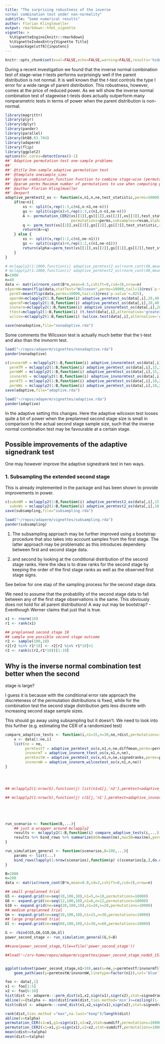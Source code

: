 ```yaml
---
title: "The surprising robustness of the inverse
normal combination test under non-normality"
subtitle: "Some numerical results"
author: Florian Klinglmueller
output: rmarkdown::html_vignette
vignette: >
  %\VignetteEngine{knitr::rmarkdown}
  %\VignetteIndexEntry{Vignette Title}
  \usepackage[utf8]{inputenc}
---
```


```r
knitr::opts_chunk$set(eval=FALSE,echo=FALSE,warning=FALSE,results='hide',fig.width=7,fig.height=7,message=FALSE)
```

During a recent investigation we found that the inverse normal
combination test of stage-wise $t$-tests performs surprisingly well if
the parent distribution is not normal. It is well known that the
$t$-test controls the type I error for a wide range of parent
distribution. This robustness, however, comes at the price of reduced
power. As we will show the inverse normal combination test of
stagewise t-tests does actually outperform many nonparametric tests
in terms of power when the parent distribution is non-normal.

```r
library(magrittr)
library(plyr)
library(dplyr)
library(pander)
library(parallel)
library(bt88.03.704)
library(adaperm)
library(flip)
library(ggplot2)
options(mc.cores=detectCores()-1)
##' Adaptive permutation test one-sample problems
##'
##' @title One-sample adaptive permutation test
##' @template onesample_sims
##' @param combination_function Function to combine stage-wise (permutation) p-values
##' @param perms Maximum number of permutations to use when computing permutation p-values and conditional error rates
##' @author Florian Klinglmueller
##' @export
adaptive_permtest2_os <- function(x,n1,n,ne,test_statistic,perms=50000,resam=100,alpha=0.025){
    if(ne>n){
        xs <- split(x,rep(1:3,c(n1,n-n1,ne-n)))
        gs <- split(sign(x)>0,rep(1:3,c(n1,n-n1,ne-n)))
        A <- permutation_CER2(xs[[1]],gs[[1]],xs[[2]],xs[[3]],test_statistic,one_sample=TRUE,restricted=FALSE,
                              permutations=perms,subsamples=resam,alpha=alpha)
        q <- perm_test(xs[[2]],xs[[3]],gs[[2]],gs[[3]],test_statistic,restricted=FALSE,B=perms)
        return(A>=q)
    } else {
        xs <- split(x,rep(1:2,c(n1,ne-n1)))
        gs <- split(sign(x)>0,rep(1:2,c(n1,ne-n1)))
        return(alpha>=perm_test(xs[[1]],xs[[2]],gs[[1]],gs[[2]],test_statistic,restricted=FALSE,B=perms))
    }
}

```

```r
# mclapply2(1:1000,function(i) adaptive_permtest2_os(rnorm_cont(40,mean=.5,cshift=0,csd=3),10,20,40,diffmean,perms=10000,resam=10)) %>% unlist %>% mean
# mclapply2(1:1000,function(i) adaptive_permtest2_os(rnorm_cont(40,mean=.2,cshift=0,csd=3),20,40,40,signedranks,perms=10000,resam=10)) %>% unlist %>% mean
B=1000
n=40
data <- matrix(rnorm_cont(B*n,mean=0.5,cshift=0,csd=3),nrow=n)
c(permW=mean(flip(data,statTest="Wilcoxon",perms=10000,tail=1)@res$`p-value`<.025),
  permT=mean(flip(data,perms=10000,tail=1)@res$`p-value`<.025),
  apermW=mclapply2(1:B,function(i) adaptive_permtest_os(data[,i],20,40,40,signedranks,perms=10000),mc.progress=F) %>% unlist %>% mean,
  apermT=mclapply2(1:B,function(i) adaptive_permtest_os(data[,i],20,40,40,diffmean,perms=10000),mc.progress=F) %>% unlist %>% mean,
  invnorm=mclapply2(1:B,function(i) adaptive_invnormtest_os(data[,i],20,40,40),mc.progress=F) %>% unlist %>% mean,
  ttest=mclapply2(1:B,function(i) (t.test(data[,i],alternative='greater')$p.value < 0.025),mc.progress=F) %>% unlist %>% mean,
  wilcox=mclapply2(1:B,function(i) (wilcox.test(data[,i],alternative='greater')$p.value < 0.025),mc.progress=F) %>% unlist %>% mean) -> nonadaptive

save(nonadaptive,file="nonadaptive.rda")
```
Some comments the Wilcoxon test is actually much better that the
t-test and also than the invnorm test.

```r
load("~/repos/adaperm/vignettes/nonadaptive.rda")
pander(nonadaptive)
```
```r
c(invnormM = mclapply2(1:B,function(i) adaptive_invnormtest_os(data[,i],15,30,40),mc.progress=F) %>% unlist %>% mean,
  permTM = mclapply2(1:B,function(i) adaptive_permtest_os(data[,i],15,30,40,diffmean,perms=10000),mc.progress=F) %>% unlist %>% mean,
  permWM = mclapply2(1:B,function(i) adaptive_permtest_os(data[,i],15,30,40,signedranks,perms=10000),mc.progress=F) %>% unlist %>% mean,
  invnormS = mclapply2(1:B,function(i) adaptive_invnormtest_os(data[,i],10,20,40),mc.progress=F) %>% unlist %>% mean,
  permTS = mclapply2(1:B,function(i) adaptive_permtest_os(data[,i],10,20,40,diffmean,perms=10000),mc.progress=F) %>% unlist %>% mean,
  permWs = mclapply2(1:B,function(i) adaptive_permtest_os(data[,i],10,20,40,signedranks,perms=10000),mc.progress=F) %>% unlist %>% mean) -> adaptive
save(adaptive,file="adaptive.rda")
```
```r
load("~/repos/adaperm/vignettes/adaptive.rda")
pander(adaptive)
```

In the adaptive setting this
changes. Here the adaptive wilcoxon test looses quite a bit of power
when the preplanned second stage size is small in comparison to the
actual second stage sample size, such that the inverse normal
combination test may be favourable at a certain stage.


## Possible improvements of the adaptive signedrank test

One may however improve the adaptive signedrank test in two
ways.

### 1. Subsampling the extended second stage


This is already implemented in the package and has been shown to
provide improvements in power.

```r
c(subsWM = mclapply2(1:B,function(i) adaptive_permtest2_os(data[,i],15,30,40,signedranks,perms=10000),mc.progress=F) %>% unlist %>% mean,
  subsWs = mclapply2(1:B,function(i) adaptive_permtest2_os(data[,i],10,20,40,signedranks,perms=10000,resam=1000),mc.progress=F) %>% unlist %>% mean) -> subsampling
save(subsampling,file="subsampling.rda")
```

```r
load("~/repos/adaperm/vignettes/subsampling.rda")
pander(subsampling)
```

1. The subsampling approach may be further improved using a
bootstrap procedure that also takes into account samples from the
first stage. The latter approach may be problematic as this introduces
dependeny between first and second stage data.


2. and second by looking at the conditional distribution of the
second stage ranks. Here the idea is to draw ranks for the second
stage by keeping the order of the first stage ranks as well as the
observed first stage signs.

See below for one stap of the sampling process for the second stage
data.

We need to assume that the probability of the second stage data to
fall between any of the first stage observations is the same. This
obviously does not hold for all parent distributions! A way out may be
bootstrap? - Eventhough Werner claims that just that is true.


```r
x1 <- rnorm(10)
r1 <- rank(x1)

## preplanned second stage 10
## sample one possible second stage outcome
r2 <- sample(100,10)
r2[r2 %in% r1*10] <- r2[r2 %in% r1*10]+1
r2 <- rank(c(r2,r1*10))[1:10]

```


## Why is the inverse normal combination test better when the second
   stage is large?

I guess it is because with the conditional error rate approach the
discreteness of the permutation distributions is fixed, while for the
combination test the second stage distribution gets less discrete
with increasing second stage sample sizes.

This should go away using subsampling but it doesn't. We need to look
into this further (e.g. estimating the CER of a randomized test)

```r


compare_adaptive_tests <- function(i,n1=15,n=30,ne,rdist,permutations=100){
    x <- data[1:ne,i]
    list(ne = ne,
         permtestT = adaptive_permtest_os(x,n1,n,ne,diffmean,perms=permutations),
         invnormT = adaptive_invnorm_ttest_os(x,n1,n,ne),
         permtestW = adaptive_permtest_os(x,n1,n,ne,signedranks,perms=permutations),
         invnormW = adaptive_invnorm_wilcoxtest_os(x,n1,n,ne))
}




## mclapply2(1:nrow(G),function(j) list(n1=G[j,'n2'],permtest=adaptive_permtest_os(data[,G[j,'i']],15,30,G[j,'n2'],signedranks,perms=100)),mc.progress=T) %>% bind_rows%>% group_by(n1) %>% summarize(power=mean(permtest))

## mclapply2(1:nrow(G),function(j) c(G[j,'n1'],permtest=adaptive_invnorm_wilcoxtest_os(data[,G[j,'n1']],15,30,G[j,'n2'],signedranks,perms=1000)),mc.progress=T) %>% bind_rows %>% group_by(n1) %>% summarize(power=mean(permtest))





run_scenario <- function(B,...){
    ## just a wrapper around mclapply2
    results <- mclapply2(1:B,function(i) compare_adaptive_tests(i,...))
    results %>% bind_rows %>% summarize(ASN=mean(ne),maxSN=max(ne),permtestT=mean(permtestT),invnormT=mean(invnormT),permtestW=mean(permtestW),invnormW=mean(invnormW))
}

run_simulation_general <- function(scenarios,B=100,...){
    params <- list(...)
    bind_rows(lapply(1:nrow(scenarios),function(p) c(scenarios[p,],do.call('run_scenario',c(B=B,scenarios[p,],params)))))
}

B=2000
n=200
data <- matrix(rnorm_cont(B*n,mean=0.8,sd=2,cshift=0,csd=3),nrow=n)

## small preplanned trial
G5 <- expand.grid(ne=seq(10,100,10),n1=5,n=10,permutations=10000)
G6 <- expand.grid(ne=seq(12,100,10),n1=6,n=12,permutations=10000)
G10 <- expand.grid(ne=seq(20,100,10),n1=10,n=20,permutations=10000)
## medium preplanned trial
Gm <- expand.grid(ne=seq(30,100,10),n1=15,n=30,permutations=10000)
## large preplanned trial
Gl <- expand.grid(ne=seq(60,100,10),n1=30,n=60,permutations=10000)

G <- rbind(G5,G6,G10,Gm,Gl)
power_second_stage <- run_simulation_general(G,B=B)

##save(power_second_stage,file=vfile('power_second_stage'))

##load('~/srv-home/repos/adaperm/vignettes/power_second_stage_node5_151221.Rd')


ggplot(subset(power_second_stage,n1>10),aes(x=ne,y=permtestT/invnormT))+geom_path(aes(linetype=factor(n1)),col='green') +
    geom_path(aes(y=permtestW/invnormW,linetype=factor(n1)),col='blue')

foo <- data[,1]
x1 <- foo[1:5]
x2 <- foo[6:10]
hist(dist <- adaperm:::perm_dist(x1,x2,sign(x1),sign(x2),stat=signedranks,B=10000,restricted=F))
abline(v={talpha <- min(dist[rank(dist,ties.method='min')>=ceiling((1-.025)*length(dist))])})
hist(cdist <- adaperm:::cond_dist(x1,x2,sign(x1),sign(x2),stat=signedranks,B=1000,restricted=F))

rank(dist,ties.method ="max",na.last="keep")/length(dist)
abline(v=talpha)
permutation_CER(x1=x1,g1=sign(x1),x2=x2,stat=sumdiff,permutations=10000,one_sample=T)
permutation_CER2(x1=x1,g1=sign(x1),x2=x2,stat=sumdiff,permutations=10000,one_sample=T)
mean(cdist>=talpha)
mean(dist>=talpha)




```

